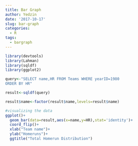 ```yaml
---
title: Bar Graph
author: Yedzin
date: '2017-10-17'
slug: bar-graph
categories:
  - R
tags:
  - bargraph
---
```


```r
library(devtools)
library(Lahman)
library(sqldf)
library(ggplot2)
```

```r
query<-"SELECT name,HR FROM Teams WHERE yearID=1980
ORDER BY HR"

result<-sqldf(query)

result$name<-factor(result$name,levels=result$name)

#visualizing the data
ggplot()+
  geom_bar(data=result,aes(x=name,y=HR),stat='identity')+
  coord_flip()+
  xlab("Team name")+
  ylab("Homeruns")+
  ggtitle("Total Homerun Distribution")
```

